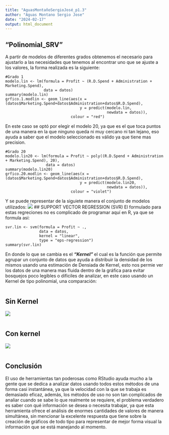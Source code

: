```yaml
---
title: "AguasMontañoSergioJosé_p1.3"
author: "Aguas Montano Sergio Jose"
date: "2024-02-17"
output: html_document
---
```

## "Polinomial_SRV"
A partir de modelos de diferentes grados obtenemos el necesario para ajustarlo
a las necesidades que tenemos al encontrar uno que se ajuste a los valores, la
forma realizada es la siguiente:
```
#Grado 1
modelo.lin <- lm(formula = Profit ~ (R.D.Spend + Administration + Marketing.Spend),
                 data = datos)
summary(modelo.lin)
grfico.1.modlin <- geom_line(aes(x = (datos$Marketing.Spend+datos$Administration+datos$R.D.Spend),
                                 y = predict(modelo.lin,
                                             newdata = datos)),
                             colour = "red")
```
En este caso se optó por elegir el modelo 20, ya que es el que toca puntos de una manera en la
que ninguno queda ni muy cercano ni tan lejano, eso ayuda a saber que el modelo seleccionado
es válido ya que tiene mas precision.
```
#Grado 20
modelo.lin20 <- lm(formula = Profit ~ poly((R.D.Spend + Administration + Marketing.Spend), 20),
                  data = datos)
summary(modelo.lin20)
grfico.20.modlin <- geom_line(aes(x = (datos$Marketing.Spend+datos$Administration+datos$R.D.Spend),
                                 y = predict(modelo.lin20,
                                             newdata = datos)),
                             colour = "violet")
```
Y se puede representar de la siguiete manera el conjunto de modelos utilizados:
![](poli_SVR.jpg)
## SUPPORT VECTOR REGRESSION (SVR)
El formulado para estas regreciones no es complicado de programar aquí en R, ya que se formula así:
```
svr.lin <- svm(formula = Profit ~ .,
               data = datos,
               kernel = "linear",
               type = "eps-regression")
summary(svr.lin)
```
En donde lo que se cambia es el **_"Kernel"_ ** el cual es la función que permite agrupar un conjunto
de datos que ayuda a distribuir la densidad de los mismos usando una estimación  de Densiada de Kernel,
esto nos permie ver los datos de una manera mas fluida dentro de la gráfica para evitar bosquejos poco
legibles o dificiles de analizar, en este caso usando un Kernel de tipo polinomial, una comparación:
```
```
## Sin Kernel
![](mod_raro.jpg)
```
```
## Con kernel
![](graf_svr.jpg)
```
```
## Conclusión
El uso de herramientas tan poderosas como RStudio ayuda mucho a la gente que se dedica a analizar datos
usando todos estos métodos de una forma casi instantánea, ya que la velocidad con la que se trabaja
es demasiado eficaz, además, los métodos de uso no son tan complicados de analiar cuando se sabe lo que
realmente se requiere, el problema verdadero es saber con qué información se desea o necesita trabajar,
ya que esta herramienta ofrece el análisis de enormes cantidades de valores de manera simultánea, sin
mencionar la excelente respuesta que tiene sobre la creación de gráficos de todo tipo para representar
de mejor forma visual la información que se está manejando al momento.